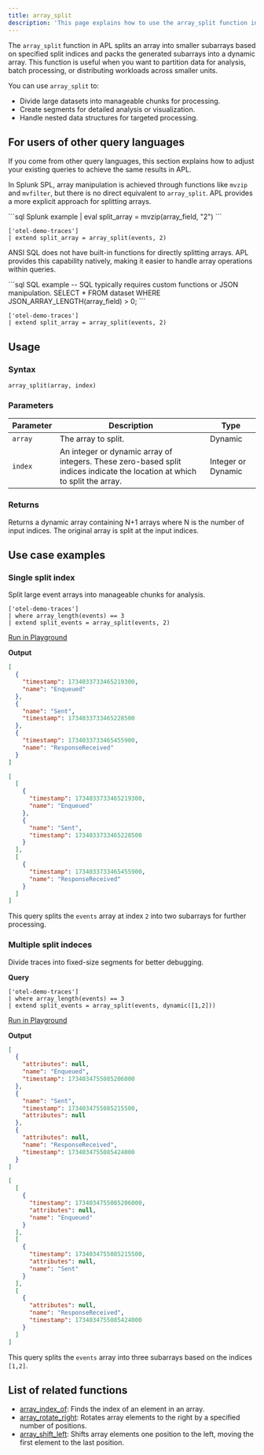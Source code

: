 ```yaml
---
title: array_split
description: 'This page explains how to use the array_split function in APL.'
---
```


The `array_split` function in APL splits an array into smaller subarrays based on specified split indices and packs the generated subarrays into a dynamic array. This function is useful when you want to partition data for analysis, batch processing, or distributing workloads across smaller units.

You can use `array_split` to:
- Divide large datasets into manageable chunks for processing.
- Create segments for detailed analysis or visualization.
- Handle nested data structures for targeted processing.

## For users of other query languages

If you come from other query languages, this section explains how to adjust your existing queries to achieve the same results in APL.

<AccordionGroup>
<Accordion title="Splunk SPL users">

In Splunk SPL, array manipulation is achieved through functions like `mvzip` and `mvfilter`, but there is no direct equivalent to `array_split`. APL provides a more explicit approach for splitting arrays.

<CodeGroup>
```sql Splunk example
| eval split_array = mvzip(array_field, "2")
```

```kusto APL equivalent
['otel-demo-traces']
| extend split_array = array_split(events, 2)
```
</CodeGroup>

</Accordion>
<Accordion title="ANSI SQL users">

ANSI SQL does not have built-in functions for directly splitting arrays. APL provides this capability natively, making it easier to handle array operations within queries.

<CodeGroup>
```sql SQL example
-- SQL typically requires custom functions or JSON manipulation.
SELECT * FROM dataset WHERE JSON_ARRAY_LENGTH(array_field) > 0;
```

```kusto APL equivalent
['otel-demo-traces']
| extend split_array = array_split(events, 2)
```
</CodeGroup>

</Accordion>
</AccordionGroup>

## Usage

### Syntax

```kusto
array_split(array, index)
```

### Parameters

| Parameter | Description                                        | Type                 |
|-----------|----------------------------------------------------|----------------------|
| `array`   | The array to split.                               | Dynamic              |
| `index`   | An integer or dynamic array of integers. These zero-based split indices indicate the location at which to split the array. | Integer or Dynamic |

### Returns

Returns a dynamic array containing N+1 arrays where N is the number of input indices. The original array is split at the input indices.

## Use case examples

### Single split index

Split large event arrays into manageable chunks for analysis.

```kusto
['otel-demo-traces']
| where array_length(events) == 3
| extend split_events = array_split(events, 2)
```

[Run in Playground](https://play.axiom.co/axiom-play-qf1k/explorer?initForm=%7B%22apl%22%3A%22%5B'otel-demo-traces'%5D%20%7C%20where%20array_length(events)%20%3D%3D%203%20%7C%20extend%20span_chunks%20%3D%20array_split(events%2C%202)%22%7D)

**Output**

```json events
[
  {
    "timestamp": 1734033733465219300,
    "name": "Enqueued"
  },
  {
    "name": "Sent",
    "timestamp": 1734033733465228500
  },
  {
    "timestamp": 1734033733465455900,
    "name": "ResponseReceived"
  }
]
```

```json split_events
[
  [
    {
      "timestamp": 1734033733465219300,
      "name": "Enqueued"
    },
    {
      "name": "Sent",
      "timestamp": 1734033733465228500
    }
  ],
  [
    {
      "timestamp": 1734033733465455900,
      "name": "ResponseReceived"
    }
  ]
]
```

This query splits the `events` array at index `2` into two subarrays for further processing.

### Multiple split indeces

Divide traces into fixed-size segments for better debugging.

**Query**

```kusto
['otel-demo-traces']
| where array_length(events) == 3
| extend split_events = array_split(events, dynamic([1,2]))
```

[Run in Playground](https://play.axiom.co/axiom-play-qf1k/explorer?initForm=%7B%22apl%22%3A%22%5B'otel-demo-traces'%5D%20%7C%20where%20array_length(events)%20%3D%3D%203%20%7C%20extend%20span_chunks%20%3D%20array_split(events%2C%20dynamic(%5B1%2C2%5D))%22%7D)

**Output**

```json events
[
  {
    "attributes": null,
    "name": "Enqueued",
    "timestamp": 1734034755085206000
  },
  {
    "name": "Sent",
    "timestamp": 1734034755085215500,
    "attributes": null
  },
  {
    "attributes": null,
    "name": "ResponseReceived",
    "timestamp": 1734034755085424000
  }
]
```

```json split_events
[
  [
    {
      "timestamp": 1734034755085206000,
      "attributes": null,
      "name": "Enqueued"
    }
  ],
  [
    {
      "timestamp": 1734034755085215500,
      "attributes": null,
      "name": "Sent"
    }
  ],
  [
    {
      "attributes": null,
      "name": "ResponseReceived",
      "timestamp": 1734034755085424000
    }
  ]
]
```

This query splits the `events` array into three subarrays based on the indices `[1,2]`.

## List of related functions

- [array_index_of](/apl/scalar-functions/array-functions/array-index-of): Finds the index of an element in an array.
- [array_rotate_right](/apl/scalar-functions/array-functions/array-rotate-right): Rotates array elements to the right by a specified number of positions.
- [array_shift_left](/apl/scalar-functions/array-functions/array-shift-left): Shifts array elements one position to the left, moving the first element to the last position.